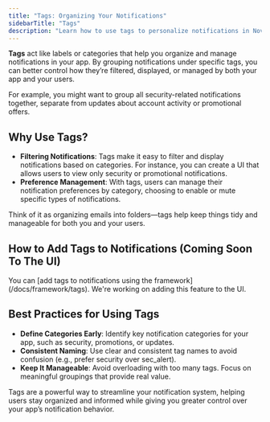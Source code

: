 ```yaml
---
title: "Tags: Organizing Your Notifications"
sidebarTitle: "Tags"
description: "Learn how to use tags to personalize notifications in Novu"
---
```


**Tags** act like labels or categories that help you organize and manage notifications in your app. By grouping notifications under specific tags, you can better control how they’re filtered, displayed, or managed by both your app and your users.

For example, you might want to group all security-related notifications together, separate from updates about account activity or promotional offers.

## Why Use Tags?

- **Filtering Notifications**: Tags make it easy to filter and display notifications based on categories. 
For instance, you can create a UI that allows users to view only security or promotional notifications.
- **Preference Management**: With tags, users can manage their notification preferences by category, choosing to enable or mute specific types of notifications.

Think of it as organizing emails into folders—tags help keep things tidy and manageable for both you and your users.


## How to Add Tags to Notifications (Coming Soon To The UI)
<Note>
You can [add tags to notifications using the framework](/docs/framework/tags). We're working on adding this feature to the UI.
</Note>

## Best Practices for Using Tags

- **Define Categories Early**: Identify key notification categories for your app, such as security, promotions, or updates.
- **Consistent Naming**: Use clear and consistent tag names to avoid confusion (e.g., prefer security over sec_alert).
- **Keep It Manageable**: Avoid overloading with too many tags. Focus on meaningful groupings that provide real value.

Tags are a powerful way to streamline your notification system, helping users stay organized and informed while giving you greater control over your app’s notification behavior.
